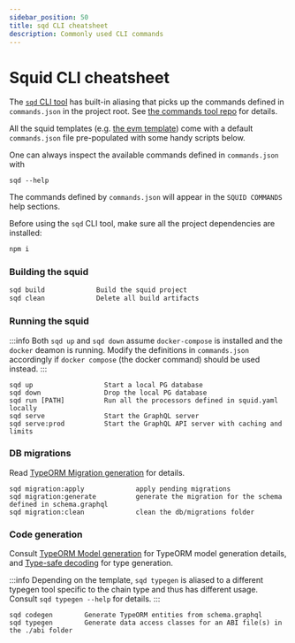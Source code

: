 ```yaml
---
sidebar_position: 50
title: sqd CLI cheatsheet
description: Commonly used CLI commands
---
```


# Squid CLI cheatsheet

The [`sqd` CLI tool](/squid-cli/) has built-in aliasing that picks up the commands defined in `commands.json` in the project root. 
See [the commands tool repo](https://github.com/subsquid/squid-sdk/tree/master/util/commands) for details.

All the squid templates (e.g. [the evm template](https://github.com/subsquid-labs/squid-evm-template)) come with a default
`commands.json` file pre-populated with some handy scripts below. 

One can always inspect the available commands defined in `commands.json` with
```
sqd --help
```
The commands defined by `commands.json` will appear in the `SQUID COMMANDS` help sections. 

Before using the `sqd` CLI tool, make sure all the project dependencies are installed:
```sh
npm i
```

### Building the squid 

```sh
sqd build             Build the squid project
sqd clean             Delete all build artifacts  
```

### Running the squid 
:::info
Both `sqd up` and `sqd down` assume `docker-compose` is installed and the `docker` deamon is running. Modify the definitions 
in `commands.json` accordingly if `docker compose` (the docker command) should be used instead.
:::

```
sqd up                  Start a local PG database
sqd down                Drop the local PG database  
sqd run [PATH]          Run all the processors defined in squid.yaml locally
sqd serve               Start the GraphQL server
sqd serve:prod          Start the GraphQL API server with caching and limits
```

### DB migrations

Read [TypeORM Migration generation](/sdk/resources/tools/migrations-gen/) for details.

```
sqd migration:apply             apply pending migrations
sqd migration:generate          generate the migration for the schema defined in schema.graphql
sqd migration:clean             clean the db/migrations folder 
```

### Code generation

Consult [TypeORM Model generation](/sdk/resources/tools/model-gen/) for TypeORM model generation details, 
and [Type-safe decoding](https://docs.subsquid.io/sdk/resources/tools/typegen/) for type generation. 

:::info
Depending on the template, `sqd typegen` is aliased to a different typegen tool specific to the chain type and thus has different usage. Consult `sqd typegen --help` for details.
:::

```
sqd codegen        Generate TypeORM entities from schema.graphql
sqd typegen        Generate data access classes for an ABI file(s) in the ./abi folder
```
